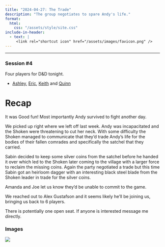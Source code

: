 ```yaml
---
title: "2024-04-27: The Trade"
description: "The group negotiates to spare Andy's life."
format:
  html:
    css: "/assets/style/site.css"
include-in-header:
  - text: |
     <link rel="shortcut icon" href="/assets/images/favicon.png" />
---
```

-----
### Session #4

Four players for D&D tonight.

  * [Ashley](/characters/ahndahn.qmd), [Eric](/characters/sabin.qmd), [Keith](/characters/foster.qmd) and [Quinn](/characters/andy.qmd)

# Recap

It was Good fun! Most importantly Andy survived to fight another day.

We picked up right where we left off last week. Andy was incapacitated and the Shoken were threatening to cut her neck.  With some difficulty the Shoken managed to communicate that they’d trade Andy's life for the bodies of their fallen comrades and specifically the satchel that they carried.

Sabin decided to keep some silver coins from the satchel before he handed it over which led to the Shoken later coming to the village with a larger force to reclaim the missing coins.  Again the party negotiated a trade but this time Sabin got an heirloom dagger with an interesting black steel blade from the Shoken leader in trade for the silver coins.

Amanda and Joe let us know they’d be unable to commit to the game.

We reached out to Alex Gustafson and it seems likely he'll be joining us, bringing us back to 6 players.  

There is potentially one open seat.  If anyone is interested message me directly.

### Images

![](/assets/images/20240427/PXL_20240428_130312247.jpg)
